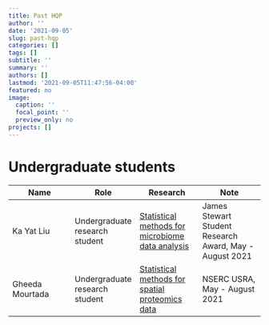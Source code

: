 ```yaml
---
title: Past HQP
author: ''
date: '2021-09-05'
slug: past-hqp
categories: []
tags: []
subtitle: ''
summary: ''
authors: []
lastmod: '2021-09-05T11:47:56-04:00'
featured: no
image:
  caption: ''
  focal_point: ''
  preview_only: no
projects: []
---
```


# Undergraduate students

|Name|Role|Research|Note|
|--|--|--|--|
|Ka Yat Liu |Undergraduate research student|[Statistical methods for microbiome data analysis](https://macdrive.mcmaster.ca/f/2db3438eefa0465a8730/)|James Stewart Student Research Award, May - August 2021|
|Gheeda Mourtada| Undergraduate research student|[Statistical methods for spatial proteomics data](https://macdrive.mcmaster.ca/f/0e4d78d1659d4f45a077/) |NSERC USRA, May - August 2021|


